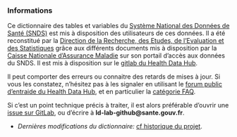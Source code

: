 

### Informations

Ce dictionnaire des tables et variables du [Système National des Données de Santé (SNDS)](https://www.snds.gouv.fr/SNDS/Accueil) est mis à disposition des utilisateurs de ces données.
Il a été reconstitué par la [Direction de la Recherche, des Etudes, de l'Evaluation et des Statistiques](https://drees.solidarites-sante.gouv.fr/etudes-et-statistiques/) grâce aux différents documents mis à disposition par la [Caisse Nationale d’Assurance Maladie](https://www.ameli.fr/) sur son portail d’accès aux données du SNDS. Il est mis à disposition sur le [gitlab du Health Data Hub](https://gitlab.com/healthdatahub).

Il peut comporter des erreurs ou connaitre des retards de mises à jour. Si vous les constatez, n’hésitez pas à les signaler en utilisant le [forum public d'entraide du Health Data Hub](https://entraide.health-data-hub.fr/), et en particulier la [catégorie FAQ](https://entraide.health-data-hub.fr/c/faq).

Si c'est un point technique précis à traiter, il est alors préférable d'ouvrir une [issue sur GitLab](https://gitlab.com/healthdatahub/dico-snds/issues), ou d'écrire à **ld-lab-github@sante.gouv.fr**.

+ *Dernières modifications du dictionnaire:* [cf historique du projet](https://gitlab.com/healthdatahub/dico-snds/commits/master).

